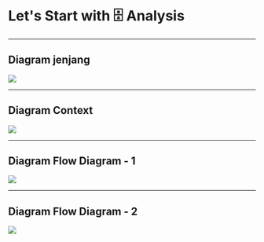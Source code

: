 # Let's Start with 🗄️ Analysis

---

## Diagram jenjang

<img src='../public/DA/diagramjenjang.PNG'/>

---

## Diagram Context


<img src='../public/DA/context-1.PNG'/>

---

## Diagram Flow Diagram - 1


<img src='../public/DA/context-2.PNG'/>

---

## Diagram Flow Diagram - 2


<img src='../public/DA/context-3.PNG'/>
